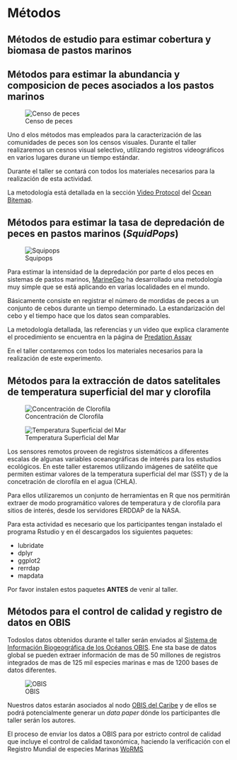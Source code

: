 # Métodos

## Métodos de estudio para estimar cobertura y biomasa de pastos marinos


## Métodos para estimar la abundancia y composicion de peces asociados a los pastos marinos

![Censo de peces](images/fishpop.png)


Uno d elos métodos mas empleados para la caracterización de las comunidades de peces son los censos visuales. Durante el taller realizaremos un cesnos visual selectivo, utilizando registros videográficos en varios lugares durane un tiempo estándar. 

Durante el taller se contará con todos los materiales necesarios para la realización de esta actividad.

La metodología está detallada en la sección [Video Protocol](https://bitemap.wordpress.com/protocol/) 
del [Ocean Bitemap](https://bitemap.wordpress.com).


## Métodos para estimar la tasa de depredación de peces en pastos marinos (*SquidPops*)

![Squipops](images/squidpop.png)

Para estimar la intensidad de la depredación por parte d elos peces en sistemas de pastos marinos, [MarineGeo](https://marinegeo.si.edu/) ha desarrollado una metodología muy simple que se está aplicando en varias localidades en el mundo. 

Básicamente consiste en registrar el número de mordidas de peces a un conjunto de cebos durante un tiempo determinado. La estandarización del cebo y el tiempo hace que los datos sean comparables.

La metodología detallada, las referencias y un video que explica claramente el procedimiento se encuentra en la página de [Predation Assay](https://marinegeo.github.io/modules/predation-assay)

En el taller contaremos con todos los materiales necesarios para la realización de este experimento.


## Métodos para la extracción de datos satelitales de temperatura superficial del mar y clorofila

![Concentración de Clorofila](images/chla.png)


![Temperatura Superficial del Mar](images/SST.png)


Los sensores remotos proveen de registros sistemáticos a diferentes escalas de algunas variables oceanográficas de interés para los estudios ecológicos. En este taller estaremos utilizando imágenes de satélite que permiten estimar valores de la temperatura superficial del mar (SST) y de la concetración de clorofila en el agua (CHLA).

Para ellos utilizaremos un conjunto de herramientas en R que nos permitirán extraer de modo programático valores de temperatura y de clorofila para sitios de interés, desde los servidores ERDDAP de la NASA.

Para esta actividad es necesario que los participantes tengan instalado el programa Rstudio y en él descargados los siguientes paquetes: 

- lubridate
- dplyr
- ggplot2
- rerrdap
- mapdata

Por favor instalen estos paquetes **ANTES** de venir al taller.




## Métodos para el control de calidad y registro de datos en OBIS


Todoslos datos obtenidos durante el taller serán enviados al [Sistema de Información Biogeográfica de los Océanos OBIS](http://obis.org). Ene sta base de datos global se pueden extraer información de mas de 50 millones de registros integrados de mas de 125 mil especies marinas e mas de 1200 bases de datos diferentes. 

![OBIS](images/OBIS.png)

Nuestros datos estarán asociados al nodo [OBIS del Caribe](https://obis.org/node/8385435b-bcf5-4bec-b827-8b480163d479) y de ellos se podrá potencialmente generar un _data paper_ dónde los participantes dle taller serán los autores. 

El proceso de enviar los datos a OBIS para por estricto control de calidad que incluye el control de calidad taxonómica, haciendo la verificación con el Registro Mundial de especies Marinas [WoRMS](http://marinespecies.org) 



